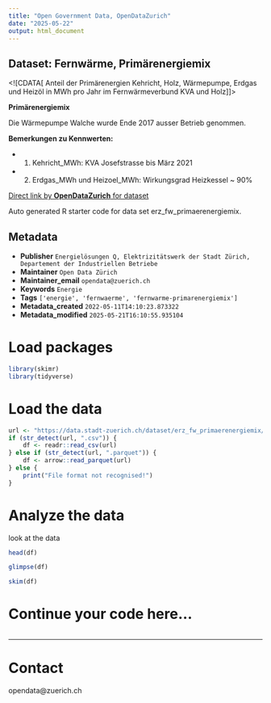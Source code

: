 ```yaml
---
title: "Open Government Data, OpenDataZurich"
date: "2025-05-22"
output: html_document
---
```


## Dataset: Fernwärme, Primärenergiemix

<![CDATA[
Anteil der Primärenergien Kehricht, Holz, Wärmepumpe, Erdgas und Heizöl in MWh pro Jahr im Fernwärmeverbund KVA und Holz
]]>

**Primärenergiemix**

Die Wärmepumpe Walche wurde Ende 2017 ausser Betrieb genommen.

**Bemerkungen zu Kennwerten:**

- 1. Kehricht_MWh: KVA Josefstrasse bis März 2021
- 2. Erdgas_MWh und Heizoel_MWh: Wirkungsgrad Heizkessel ~ 90%



[Direct link by **OpenDataZurich** for dataset](https://data.stadt-zuerich.ch/dataset/erz_fw_primaerenergiemix)

Auto generated R starter code for data set erz_fw_primaerenergiemix.

## Metadata

- **Publisher** `Energielösungen Q, Elektrizitätswerk der Stadt Zürich, Departement der Industriellen Betriebe`
- **Maintainer** `Open Data Zürich`
- **Maintainer_email** `opendata@zuerich.ch`
- **Keywords** `Energie`
- **Tags** `['energie', 'fernwaerme', 'fernwarme-primarenergiemix']`
- **Metadata_created** `2022-05-11T14:10:23.873322`
- **Metadata_modified** `2025-05-21T16:10:55.935104`


# Load packages

```r
library(skimr)
library(tidyverse)
```

# Load the data

```r
url <- "https://data.stadt-zuerich.ch/dataset/erz_fw_primaerenergiemix/download/fw_primaerenergiemix.csv"
if (str_detect(url, ".csv")) {
    df <- readr::read_csv(url)
} else if (str_detect(url, ".parquet")) {
    df <- arrow::read_parquet(url)
} else {
    print("File format not recognised!")
}
```

# Analyze the data

look at the data
```r
head(df)
```

```r
glimpse(df)
```

```r
skim(df)
```

# Continue your code here...

```r

```

------------------------------------------------------------------------

# Contact

opendata@zuerich.ch
